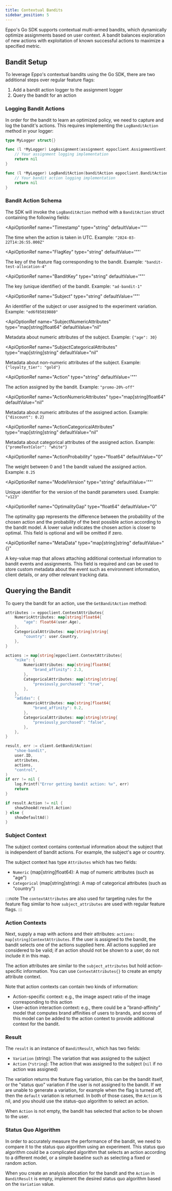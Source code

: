 ```yaml
---
title: Contextual Bandits
sidebar_position: 5
---
```



Eppo's Go SDK supports contextual multi-armed bandits, which dynamically optimize assignments based on user context. A bandit balances exploration of new actions with exploitation of known successful actions to maximize a specified metric.

## Bandit Setup

To leverage Eppo's contextual bandits using the Go SDK, there are two additional steps over regular feature flags:
1. Add a bandit action logger to the assignment logger
2. Query the bandit for an action

### Logging Bandit Actions

In order for the bandit to learn an optimized policy, we need to capture and log the bandit's actions.
This requires implementing the `LogBanditAction` method in your logger:

```go
type MyLogger struct{}

func (l *MyLogger) LogAssignment(assignment eppoclient.AssignmentEvent) error {
    // Your assignment logging implementation
    return nil
}

func (l *MyLogger) LogBanditAction(banditAction eppoclient.BanditAction) error {
    // Your bandit action logging implementation
    return nil
}
```

### Bandit Action Schema

The SDK will invoke the `LogBanditAction` method with a `BanditAction` struct containing the following fields:

<ApiOptionRef 
  name="Timestamp"
  type="string"
  defaultValue='""'
>

The time when the action is taken in UTC. Example: `"2024-03-22T14:26:55.000Z"`
</ApiOptionRef>

<ApiOptionRef 
  name="FlagKey"
  type="string"
  defaultValue='""'
>

The key of the feature flag corresponding to the bandit. Example: `"bandit-test-allocation-4"`
</ApiOptionRef>

<ApiOptionRef 
  name="BanditKey"
  type="string"
  defaultValue='""'
>

The key (unique identifier) of the bandit. Example: `"ad-bandit-1"`
</ApiOptionRef>

<ApiOptionRef 
  name="Subject"
  type="string"
  defaultValue='""'
>

An identifier of the subject or user assigned to the experiment variation. Example: `"ed6f85019080"`
</ApiOptionRef>

<ApiOptionRef 
  name="SubjectNumericAttributes"
  type="map[string]float64"
  defaultValue="nil"
>

Metadata about numeric attributes of the subject. Example: `{"age": 30}`
</ApiOptionRef>

<ApiOptionRef 
  name="SubjectCategoricalAttributes"
  type="map[string]string"
  defaultValue="nil"
>

Metadata about non-numeric attributes of the subject. Example: `{"loyalty_tier": "gold"}`
</ApiOptionRef>

<ApiOptionRef 
  name="Action"
  type="string"
  defaultValue='""'
>

The action assigned by the bandit. Example: `"promo-20%-off"`
</ApiOptionRef>

<ApiOptionRef 
  name="ActionNumericAttributes"
  type="map[string]float64"
  defaultValue="nil"
>

Metadata about numeric attributes of the assigned action. Example: `{"discount": 0.2}`
</ApiOptionRef>

<ApiOptionRef 
  name="ActionCategoricalAttributes"
  type="map[string]string"
  defaultValue="nil"
>

Metadata about categorical attributes of the assigned action. Example: `{"promoTextColor": "white"}`
</ApiOptionRef>

<ApiOptionRef 
  name="ActionProbability"
  type="float64"
  defaultValue="0"
>

The weight between 0 and 1 the bandit valued the assigned action. Example: `0.25`
</ApiOptionRef>

<ApiOptionRef 
  name="ModelVersion"
  type="string"
  defaultValue='""'
>

Unique identifier for the version of the bandit parameters used. Example: `"v123"`
</ApiOptionRef>

<ApiOptionRef 
  name="OptimalityGap"
  type="float64"
  defaultValue="0"
>
  The optimality gap represents the difference between the probability of the chosen action and the probability of the best possible action according to the bandit model. A lower value indicates the chosen action is closer to optimal. This field is optional and will be omitted if zero.
</ApiOptionRef>

<ApiOptionRef 
  name="MetaData"
  type="map[string]string"
  defaultValue="{}"
>
  A key-value map that allows attaching additional contextual information to bandit events and assignments. This field is required and can be used to store custom metadata about the event such as environment information, client details, or any other relevant tracking data.
</ApiOptionRef>

## Querying the Bandit

To query the bandit for an action, use the `GetBanditAction` method:

```go
attributes := eppoclient.ContextAttributes{
    NumericAttributes: map[string]float64{
        "age": float64(user.Age),
    },
    CategoricalAttributes: map[string]string{
        "country": user.Country,
    },
}

actions := map[string]eppoclient.ContextAttributes{
    "nike": {
        NumericAttributes: map[string]float64{
            "brand_affinity": 2.3,
        },
        CategoricalAttributes: map[string]string{
            "previously_purchased": "true",
        },
    },
    "adidas": {
        NumericAttributes: map[string]float64{
            "brand_affinity": 0.2,
        },
        CategoricalAttributes: map[string]string{
            "previously_purchased": "false",
        },
    },
}

result, err := client.GetBanditAction(
    "shoe-bandit",
    user.ID,
    attributes,
    actions,
    "control",
)
if err != nil {
    log.Printf("Error getting bandit action: %v", err)
    return
}

if result.Action != nil {
    showShoeAd(result.Action)
} else {
    showDefaultAd()
}
```

### Subject Context

The subject context contains contextual information about the subject that is independent of bandit actions.
For example, the subject's age or country.

The subject context has type `Attributes` which has two fields:
- `Numeric` (map[string]float64): A map of numeric attributes (such as "age")
- `Categorical` (map[string]string): A map of categorical attributes (such as "country")

:::note
The `contextAttributes` are also used for targeting rules for the feature flag similar to how `subject_attributes` are used with regular feature flags.
:::

### Action Contexts

Next, supply a map with actions and their attributes: `actions: map[string]ContextAttributes`.
If the user is assigned to the bandit, the bandit selects one of the actions supplied here.
All actions supplied are considered to be valid; if an action should not be shown to a user, do not include it in this map.

The action attributes are similar to the `subject_attributes` but hold action-specific information.
You can use `ContextAttributes{}` to create an empty attribute context.

Note that action contexts can contain two kinds of information:
- Action-specific context: e.g., the image aspect ratio of the image corresponding to this action
- User-action interaction context: e.g., there could be a "brand-affinity" model that computes brand affinities of users to brands, and scores of this model can be added to the action context to provide additional context for the bandit.

### Result

The `result` is an instance of `BanditResult`, which has two fields:
- `Variation` (string): The variation that was assigned to the subject
- `Action` (`*string`): The action that was assigned to the subject (`nil` if no action was assigned)

The variation returns the feature flag variation, this can be the bandit itself, or the "status quo" variation if the user is not assigned to the bandit.
If we are unable to generate a variation, for example when the flag is turned off, then the `default` variation is returned.
In both of those cases, the `Action` is nil, and you should use the status-quo algorithm to select an action.

When `Action` is not empty, the bandit has selected that action to be shown to the user.

### Status Quo Algorithm

In order to accurately measure the performance of the bandit, we need to compare it to the status quo algorithm using an experiment.
This status quo algorithm could be a complicated algorithm that selects an action according to a different model, or a simple baseline such as selecting a fixed or random action.

When you create an analysis allocation for the bandit and the `Action` in `BanditResult` is empty, implement the desired status quo algorithm based on the `Variation` value.
